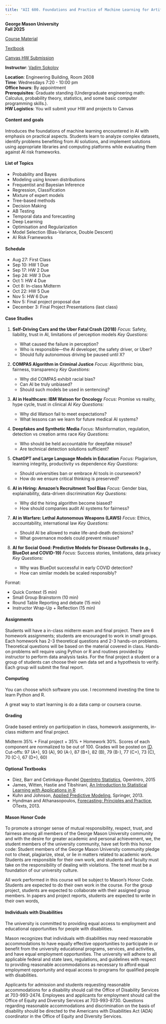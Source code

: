 ```yaml
---
title: "AII 600. Foundations and Practice of Machine Learning for Artificial Intelligence. MS in AI"
---
```

**George Mason University**\
**Fall 2025**\

[Course Material](https://www.dropbox.com/scl/fo/p446eewitgisjduwxoqps/AKoCVszZbDuaCQIZtzJkxb4?rlkey=5pjcofkqfv8njzuvewe2ibnp3&dl=0)\

[Textbook](https://vsokolov.org/html/_book/)\

[Canvas HW Submission](https://canvas.gmu.edu/courses/52923/assignments)\

**Instructor**: [Vadim Sokolov](../index.qmd)\


**Location**: Engineering Building, Room 2608\
**Time**: Wednesdays 7:20 - 10:00 pm \
**Office hours**: By appointment\
**Prerequisites**: Graduate standing (Undergraduate engineering math: Calculus, probability theory, statistics, and some basic computer programming skills.).\
**HW Logistics**: You will submit your HW and projects to Canvas\



#### Content and goals
Introduces the foundations of machine learning encountered in AI with emphasis on practical aspects. Students learn to analyze complex datasets, identify problems benefiting from AI solutions, and implement solutions using appropriate libraries and computing platforms while evaluating them against AI risk frameworks.


#### List of Topics
- Probability and Bayes
- Modeling using known distributions
- Frequentist and Bayesian Inference
- Regression, Classification
- Mixture of expert models
- Tree-based methods
- Decision Making
- AB Testing
- Temporal data and forecasting
- Deep Learning
- Optimisation and Regularization
- Model Selection (Bias-Variance, Double Descent)
- AI Risk Frameworks

#### Schedule
- Aug 27: First Class
- Sep 10: HW 1 Due
- Sep 17: HW 2 Due
- Sep 24: HW 3 Due
- Oct 1: HW 4 Due
- Oct 8: In-class Midterm
- Oct 22: HW 5 Due
- Nov 5: HW 6 Due
- Nov 5: Final project proposal due
- December 3: Final Project Presentations (last class)

#### Case Studies

1. **Self-Driving Cars and the Uber Fatal Crash (2018)**
   *Focus:* Safety, liability, trust in AI, limitations of perception models
   *Key Questions:*

   * What caused the failure in perception?
   * Who is responsible—the AI developer, the safety driver, or Uber?
   * Should fully autonomous driving be paused until X?

2. **COMPAS Algorithm in Criminal Justice**
   *Focus:* Algorithmic bias, fairness, transparency
   *Key Questions:*

   * Why did COMPAS exhibit racial bias?
   * Can AI be truly unbiased?
   * Should such models be used in sentencing?

3. **AI in Healthcare: IBM Watson for Oncology**
   *Focus:* Promise vs reality, hype cycle, trust in clinical AI
   *Key Questions:*

   * Why did Watson fail to meet expectations?
   * What lessons can we learn for future medical AI systems?

4. **Deepfakes and Synthetic Media**
   *Focus:* Misinformation, regulation, detection vs creation arms race
   *Key Questions:*

   * Who should be held accountable for deepfake misuse?
   * Are technical detection solutions sufficient?

5. **ChatGPT and Large Language Models in Education**
   *Focus:* Plagiarism, learning integrity, productivity vs dependence
   *Key Questions:*

   * Should universities ban or embrace AI tools in coursework?
   * How do we ensure critical thinking is preserved?

6. **AI in Hiring: Amazon’s Recruitment Tool Bias**
   *Focus:* Gender bias, explainability, data-driven discrimination
   *Key Questions:*

   * Why did the hiring algorithm become biased?
   * How should companies audit AI systems for fairness?

7. **AI in Warfare: Lethal Autonomous Weapons (LAWS)**
   *Focus:* Ethics, accountability, international law
   *Key Questions:*

   * Should AI be allowed to make life-and-death decisions?
   * What governance models could prevent misuse?

8. **AI for Social Good: Predictive Models for Disease Outbreaks (e.g., BlueDot and COVID-19)**
   *Focus:* Success stories, limitations, data privacy
   *Key Questions:*

   * Why was BlueDot successful in early COVID detection?
   * How can similar models be scaled responsibly?

Format:

- Quick Context (5 min)
- Small Group Brainstorm (10 min)
- Round Table Reporting  and debate (15 min)
- Instructor Wrap-Up + Reflection (15 min)

<!-- * **Pre-class readings or short videos** (e.g., NYT article, short YouTube explainer).
* **Role-play**: Assign roles (e.g., regulator, engineer, CEO, ethicist) for debate.
* **Polls**: Use Mentimeter or Poll Everywhere for live voting on controversial questions. -->



#### Assignments
Students will have a in-class midterm exam and final project.  There are 6 homework assignments; students are encouraged to work in small groups.  Each homework has 2-3 theoretical questions and 2-3 hands-on problems.  Theoretical questions will be based on the material covered in class. Hands-on problems will require using Python or R and routines provided by instructor to perform data analysis tasks.  For the final project a student or a group of students can choose their own data set and a hypothesis to verify. Each group will submit the final report.

#### Computing
You can choose which software you use. I recommend investing the time to learn Python and R. 

A great way to start learning is do a data camp or coursera course. 

#### Grading
Grade based entirely on participation in class, homework assignments, in-class midterm and final project.

Midterm 35\% \+ Final project \+ 35\% \+ Homework 30\%.  Scores of each component are normalized to be out of 100. Grades will be posted on [(D](https://mymasonportal.gmu.edu/ Bb). Cut-offs: 97 (A\+), 93 (A), 90 (A\-), 87 (B+), 82 (B), 79 (B\-), 77 (C\+), 73 (C), 70 (C\-), 67 (D\+), 60)



#### Optional Textbooks
- Diez, Barr and Cetinkaya-Rundel [OpenIntro Statistics](https://www.openintro.org/stat/textbook.php?stat_book##os), OpenIntro, 2015
- James, Witten, Hastie and Tibshirani, [An Introduction to Statistical Learning with Applications in R](https://www.statlearning.com)
- Kuhn and Johnson, [Applied Predictive Modeling](http://appliedpredictivemodeling.com/), Springer, 2013.
- Hyndman and Athanasopoulos, [Forecasting: Principles and Practice](https://www.otexts.org/fpp), OTexts, 2013.

#### Mason Honor Code

To promote a stronger sense of mutual responsibility, respect, trust, and
fairness among all members of the George Mason University community and
with the desire for greater academic and personal achievement, we, the
student members of the university community, have set forth this honor code:
Student members of the George Mason University community pledge not to
cheat, plagiarize, steal, or lie in matters related to academic work.
Students are responsible for their own work, and students and faculty must take
on the responsibility of dealing with violations. The tenet must be a foundation
of our university culture.

All work performed in this course will be subject to Mason's Honor Code.
Students are expected to do their own work in the course. For the group project,
students are expected to collaborate with their assigned group members.
In papers and project reports, students are expected to write in their own words,
 

#### Individuals with Disabilities
The university is committed to providing equal access to employment and
educational opportunities for people with disabilities.

Mason recognizes that individuals with disabilities may need reasonable
accommodations to have equally effective opportunities to participate in or
benefit from the university educational programs, services, and activities, and
have equal employment opportunities. The university will adhere to all
applicable federal and state laws, regulations, and guidelines with respect to
providing reasonable accommodations as necessary to afford equal
employment opportunity and equal access to programs for qualified people
with disabilities.

Applicants for admission and students requesting reasonable accommodations
for a disability should call the Office of Disability Services at 703-993-2474.
Employees and applicants for employment should call the Office of Equity and
Diversity Services at 703-993-8730. Questions regarding reasonable
accommodations and discrimination on the basis of disability should be
directed to the Americans with Disabilities Act (ADA) coordinator in the Office of Equity and Diversity Services.

